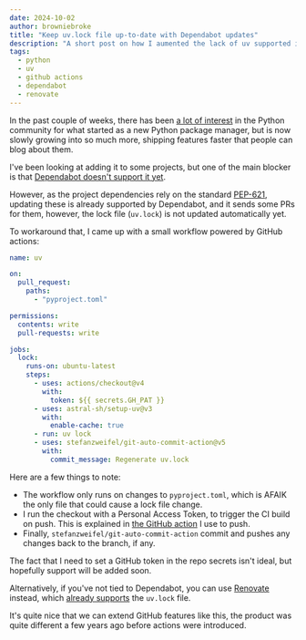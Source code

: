 ```yaml
---
date: 2024-10-02
author: browniebroke
title: "Keep uv.lock file up-to-date with Dependabot updates"
description: "A short post on how I aumented the lack of uv supported in Dependabot using GitHub actions."
tags:
  - python
  - uv
  - github actions
  - dependabot
  - renovate
---
```


In the past couple of weeks, there has been [a lot of interest](https://micro.webology.dev/2024/09/19/uv-roundup-five.html) in the Python community for what started as a new Python package manager, but is now slowly growing into so much more, shipping features faster that people can blog about them.

I've been looking at adding it to some projects, but one of the main blocker is that [Dependabot doesn't support it yet](https://github.com/dependabot/dependabot-core/issues/10478).

However, as the project dependencies rely on the standard [PEP-621](https://peps.python.org/pep-0621/), updating these is already supported by Dependabot, and it sends some PRs for them, however, the lock file (`uv.lock`) is not updated automatically yet.

To workaround that, I came up with a small workflow powered by GitHub actions:

```yaml
name: uv

on:
  pull_request:
    paths:
      - "pyproject.toml"

permissions:
  contents: write
  pull-requests: write

jobs:
  lock:
    runs-on: ubuntu-latest
    steps:
      - uses: actions/checkout@v4
        with:
          token: ${{ secrets.GH_PAT }}
      - uses: astral-sh/setup-uv@v3
        with:
          enable-cache: true
      - run: uv lock
      - uses: stefanzweifel/git-auto-commit-action@v5
        with:
          commit_message: Regenerate uv.lock
```

Here are a few things to note:

- The workflow only runs on changes to `pyproject.toml`, which is AFAIK the only file that could cause a lock file change.
- I run the checkout with a Personal Access Token, to trigger the CI build on push. This is explained in [the GitHub action](https://github.com/stefanzweifel/git-auto-commit-action#commits-made-by-this-action-do-not-trigger-new-workflow-runs) I use to push.
- Finally, `stefanzweifel/git-auto-commit-action` commit and pushes any changes back to the branch, if any.

The fact that I need to set a GitHub token in the repo secrets isn't ideal, but hopefully support will be added soon.

Alternatively, if you've not tied to Dependabot, you can use [Renovate](https://docs.renovatebot.com/) instead, which [already supports](https://docs.renovatebot.com/modules/manager/pep621/#additional-information) the `uv.lock` file.

It's quite nice that we can extend GitHub features like this, the product was quite different a few years ago before actions were introduced.

